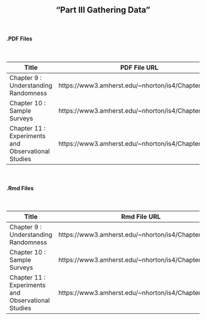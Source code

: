 <h2>
<center>
"Part III Gathering Data"
</center>
</h2>


</br>
<h4><right>.PDF Files</right></h4>
</br>

Title  | PDF File URL
------------- | -------------
Chapter 9 : Understanding Randomness | https://www3.amherst.edu/~nhorton/is4/Chapter9.pdf
Chapter 10 : Sample Surveys | https://www3.amherst.edu/~nhorton/is4/Chapter10.pdf
Chapter 11 : Experiments and Observational Studies | https://www3.amherst.edu/~nhorton/is4/Chapter11.pdf

</br>
<h4><right>.Rmd Files</right></h4>
</br>

Title  | Rmd File URL
------------- | -------------
Chapter 9 : Understanding Randomness | https://www3.amherst.edu/~nhorton/is4/Chapter9.Rmd
Chapter 10 : Sample Surveys | https://www3.amherst.edu/~nhorton/is4/Chapter10.Rmd
Chapter 11 : Experiments and Observational Studies | https://www3.amherst.edu/~nhorton/is4/Chapter11.Rmd